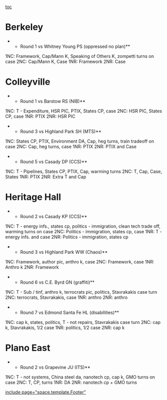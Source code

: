 [[toc]]
=Berkeley= 

**Round 1 vs Whitney Young PS (oppressed no plan)**
1NC: Framework, Cap/Mann K, Speaking of Others K, zompetti turns on case
2NC: Cap/Mann K, Case
1NR: Framework
2NR: Case



=Colleyville= 

**Round 1 vs Barstow RS (NIB)**
1NC: T - Expenditure, HSR PIC, PTIX, States CP, case
2NC: HSR PIC, States CP, case
1NR: PTIX
2NR: HSR PIC

**Round 3 vs Highland Park SH (MTS)**
1NC: States CP, PTIX, Environment DA, Cap, heg turns, train tradeoff on case
2NC: Cap, heg turns, case
1NR: PTIX
2NR: PTIX and Case

**Round 5 vs Casady DP (CCS)**
1NC: T - Pipelines, States CP, PTIX, Cap, warming turns
2NC: T, Cap, Case, States
1NR: PTIX
2NR: Extra T and Cap


=Heritage Hall= 

**Round 2 vs Casady KP (CCS)**
1NC: T - energy infs., states cp, politics - immigration, clean tech trade off, warming turns on case
2NC: Politics - immigration, states cp, case
1NR: T - energy infs. and case
2NR: Politics - immigration, states cp

**Round 3 vs Highland Park WW (Chaos)**
1NC: Framework, author pic, anthro k, case
2NC: Framework, case
1NR: Anthro k
2NR: Framework

**Round 6 vs C.E. Byrd GN (graffiti)**
1NC: T - Sub / tinf, anthro k, terrocrats pic, politics, Stavrakakis case turn
2NC: terrocrats, Stavrakakis, case
1NR: anthro
2NR: anthro

**Round 7 vs Edmond Santa Fe HL (disabilities)**
1NC: cap k, states, politics, T - not repairs, Stavrakakis case turn
2NC: cap k, Stavrakakis, 1/2 case
1NR: politics, 1/2 case
2NR: cap k



=Plano East= 

**Round 2 vs Grapevine JU (ITS)**
1NC: T - not systems, China steel da, nanotech cp, cap k, GMO turns on case
2NC: T, CP, turns
1NR: DA
2NR: nanotech cp + GMO turns


[[include page="space.template.Footer"]]